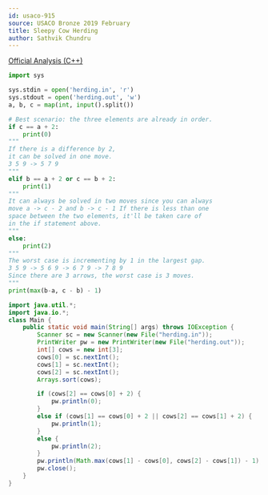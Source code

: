 ```yaml
---
id: usaco-915
source: USACO Bronze 2019 February
title: Sleepy Cow Herding
author: Sathvik Chundru
---
```


[Official Analysis (C++)](http://www.usaco.org/current/data/sol_herding_bronze_feb19.html)

<LanguageSection>
 
<PySection>

```py
import sys

sys.stdin = open('herding.in', 'r')
sys.stdout = open('herding.out', 'w')
a, b, c = map(int, input().split())

# Best scenario: the three elements are already in order.
if c == a + 2:
	print(0)
"""
If there is a difference by 2,
it can be solved in one move.
3 5 9 -> 5 7 9
"""
elif b == a + 2 or c == b + 2:
	print(1)
"""
It can always be solved in two moves since you can always 
move a -> c - 2 and b -> c - 1 If there is less than one 
space between the two elements, it'll be taken care of 
in the if statement above.
"""
else:
	print(2)
"""
The worst case is incrementing by 1 in the largest gap.
3 5 9 -> 5 6 9 -> 6 7 9 -> 7 8 9
Since there are 3 arrows, the worst case is 3 moves.
"""
print(max(b-a, c - b) - 1)
```
</PySection>
<JavaSection>

```java
import java.util.*;
import java.io.*;
class Main {
	public static void main(String[] args) throws IOException {
		Scanner sc = new Scanner(new File("herding.in"));
		PrintWriter pw = new PrintWriter(new File("herding.out"));
		int[] cows = new int[3];
		cows[0] = sc.nextInt();
		cows[1] = sc.nextInt();
		cows[2] = sc.nextInt();
		Arrays.sort(cows);

		if (cows[2] == cows[0] + 2) {
			pw.println(0); 
		}
		else if (cows[1] == cows[0] + 2 || cows[2] == cows[1] + 2) {
			pw.println(1); 
		}
		else {
			pw.println(2); 
		}
		pw.println(Math.max(cows[1] - cows[0], cows[2] - cows[1]) - 1);
		pw.close();
	}
}
```

</JavaSection>

</LanguageSection>
